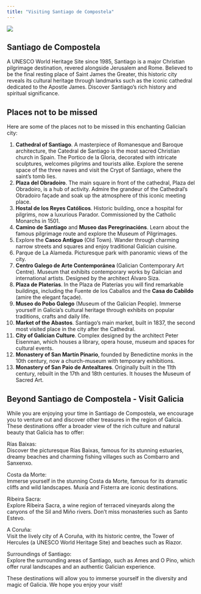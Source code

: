 ```yaml
---
title: "Visiting Santiago de Compostela"
---
```


<img src="figures/santiago2.jpg">

## Santiago de Compostela
A UNESCO World Heritage Site since 1985, Santiago is a major Christian pilgrimage destination, revered alongside Jerusalem and Rome. Believed to be the final resting place of Saint James the Greater, this historic city reveals its cultural heritage through landmarks such as the iconic cathedral dedicated to the Apostle James. Discover Santiago's rich history and spiritual significance.

## Places not to be missed
Here are some of the places not to be missed in this enchanting Galician city:

1.	**Cathedral of Santiago**. A masterpiece of Romanesque and Baroque architecture, the Catedral de Santiago is the most sacred Christian church in Spain. The Portico de la Gloria, decorated with intricate sculptures, welcomes pilgrims and tourists alike. Explore the serene space of the three naves and visit the Crypt of Santiago, where the saint's tomb lies. 
2.	**Plaza del Obradoiro**. The main square in front of the cathedral, Plaza del Obradoiro, is a hub of activity. Admire the grandeur of the Cathedral's Obradoiro façade and soak up the atmosphere of this iconic meeting place.
3.	**Hostal de los Reyes Católicos**. Historic building, once a hospital for pilgrims, now a luxurious Parador. Commissioned by the Catholic Monarchs in 1501. 
4.	**Camino de Santiago** and **Museo das Peregrinacións**. Learn about the famous pilgrimage route and explore the Museum of Pilgrimages. 
5.	Explore the **Casco Antiguo** (Old Town). Wander through charming narrow streets and squares and enjoy traditional Galician cuisine. 
6.	Parque de La Alameda. Picturesque park with panoramic views of the city. 
7.	**Centro Galego de Arte Contemporánea** (Galician Contemporary Art Centre). Museum that exhibits contemporary works by Galician and international artists. Designed by the architect Álvaro Siza. 
8.	 **Plaza de Platerías**. In the Plaza de Platerías you will find remarkable buildings, including the Fuente de los Caballos and the **Casa do Cabildo** (amire the elegant façade).
9.	**Museo do Pobo Galego** (Museum of the Galician People). Immerse yourself in Galicia's cultural heritage through exhibits on popular traditions, crafts and daily life. 
10.	**Market of the Abastos**. Santiago's main market, built in 1837, the second most visited place in the city after the Cathedral. 
11.	**City of Galician Culture**. Complex designed by the architect Peter Eisenman, which houses a library, opera house, museum and spaces for cultural events. 
12.	**Monastery of San Martín Pinario**, founded by Benedictine monks in the 10th century, now a church-museum with temporary exhibitions. 
13.	**Monastery of San Paio de Antealtares**. Originally built in the 11th century, rebuilt in the 17th and 18th centuries. It houses the Museum of Sacred Art. 

## Beyond Santiago de Compostela - Visit Galicia
While you are enjoying your time in Santiago de Compostela, we encourage you to venture out and discover other treasures in the region of Galicia. These destinations offer a broader view of the rich culture and natural beauty that Galicia has to offer: 

Rías Baixas:  
Discover the picturesque Rías Baixas, famous for its stunning estuaries, dreamy beaches and charming fishing villages such as Combarro and Sanxenxo.

Costa da Morte:  
Immerse yourself in the stunning Costa da Morte, famous for its dramatic cliffs and wild landscapes. Muxía and Fisterra are iconic destinations.

Ribeira Sacra:  
Explore Ribeira Sacra, a wine region of terraced vineyards along the canyons of the Sil and Miño rivers. Don't miss monasteries such as Santo Estevo. 

A Coruña:  
Visit the lively city of A Coruña, with its historic centre, the Tower of Hercules (a UNESCO World Heritage Site) and beaches such as Riazor. 

Surroundings of Santiago:  
Explore the surrounding areas of Santiago, such as Ames and O Pino, which offer rural landscapes and an authentic Galician experience.  

These destinations will allow you to immerse yourself in the diversity and magic of Galicia. We hope you enjoy your visit!
